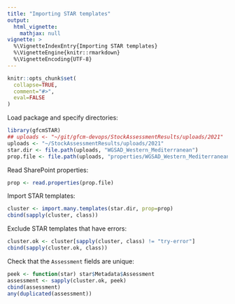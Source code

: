 ```yaml
---
title: "Importing STAR templates"
output:
  html_vignette:
    mathjax: null
vignette: >
  %\VignetteIndexEntry{Importing STAR templates}
  %\VignetteEngine{knitr::rmarkdown}
  %\VignetteEncoding{UTF-8}
---
```


```r
knitr::opts_chunk$set(
  collapse=TRUE,
  comment="#>",
  eval=FALSE
)
```

Load package and specify directories:

```r
library(gfcmSTAR)
## uploads <- "~/git/gfcm-devops/StockAssessmentResults/uploads/2021"
uploads <- "~/StockAssessmentResults/uploads/2021"
star.dir <- file.path(uploads, "WGSAD_Western_Mediterranean")
prop.file <- file.path(uploads, "properties/WGSAD_Western_Mediterranean.xlsx")
```

Read SharePoint properties:

```r
prop <- read.properties(prop.file)
```

Import STAR templates:

```r
cluster <- import.many.templates(star.dir, prop=prop)
cbind(sapply(cluster, class))
```

Exclude STAR templates that have errors:

```r
cluster.ok <- cluster[sapply(cluster, class) != "try-error"]
cbind(sapply(cluster.ok, class))
```

Check that the `Assessment` fields are unique:

```r
peek <- function(star) star$Metadata$Assessment
assessment <- sapply(cluster.ok, peek)
cbind(assessment)
any(duplicated(assessment))
```
